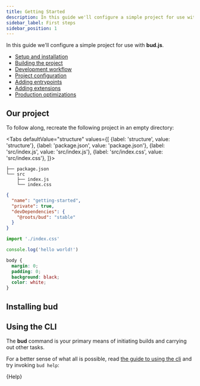 ```yaml
---
title: Getting Started
description: In this guide we'll configure a simple project for use with bud.js.
sidebar_label: First steps
sidebar_position: 1
---
```



In this guide we'll configure a simple project for use with **bud.js**.

- [Setup and installation](/guides/getting-started/intro)
- [Building the project](/guides/getting-started/building)
- [Development workflow](/guides/getting-started/developing)
- [Project configuration](/guides/getting-started/config)
- [Adding entrypoints](/guides/getting-started/entrypoints)
- [Adding extensions](/guides/getting-started/extending)
- [Production optimizations](/guides/getting-started/optimizing)

## Our project

To follow along, recreate the following project in an empty directory:

<Tabs
  defaultValue="structure"
  values={[
    {label: 'structure', value: 'structure'},
    {label: 'package.json', value: 'package.json'},
    {label: 'src/index.js', value: 'src/index.js'},
    {label: 'src/index.css', value: 'src/index.css'},
  ]}>

  <TabItem value="structure">

```shell title='$ tree -I node_modules'
├── package.json
└── src
    ├── index.js
    └── index.css
```

  </TabItem>
  <TabItem value="package.json">

```json title='package.json'
{
  "name": "getting-started",
  "private": true,
  "devDependencies": {
    "@roots/bud": "stable"
  }
}
```

  </TabItem>
  <TabItem value="src/index.js">

```js title='src/index.js'
import './index.css'

console.log('hello world!')
```

  </TabItem>
  <TabItem value="src/index.css">

```css title='src/index.css'
body {
  margin: 0;
  padding: 0;
  background: black;
  color: white;
}
```

  </TabItem>
</Tabs>

## Installing bud

<Installation />

## Using the CLI

The **bud** command is your primary means of initiating builds and carrying out other tasks.

For a better sense of what all is possible, read [the guide to using the cli](/guides/bud-cli/introduction) and try invoking `bud help`:

<CodeBlock title="$ yarn bud --help">{Help}</CodeBlock>

